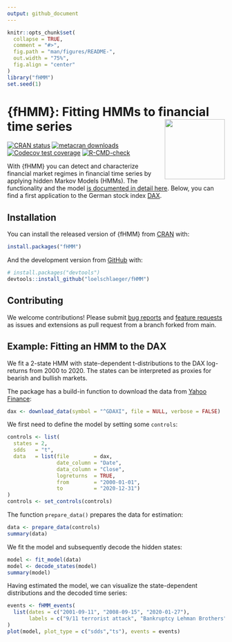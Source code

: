 ```yaml
---
output: github_document
---
```


<!-- README.md is generated from README.Rmd. Please edit that file -->

```r
knitr::opts_chunk$set(
  collapse = TRUE,
  comment = "#>",
  fig.path = "man/figures/README-",
  out.width = "75%",
  fig.align = "center"
)
library("fHMM")
set.seed(1)
```

# {fHMM}: Fitting HMMs to financial time series <a href="https://loelschlaeger.github.io/fHMM/"><img src="man/figures/logo.png" align="right" height="139" /></a>

<!-- badges: start -->
[![CRAN status](https://www.r-pkg.org/badges/version/fHMM)](https://CRAN.R-project.org/package=fHMM)
[![metacran downloads](https://cranlogs.r-pkg.org/badges/last-month/fHMM)](https://cran.r-project.org/package=fHMM)
[![Codecov test coverage](https://codecov.io/gh/loelschlaeger/fHMM/branch/master/graph/badge.svg)](https://app.codecov.io/gh/loelschlaeger/fHMM)
[![R-CMD-check](https://github.com/loelschlaeger/fHMM/actions/workflows/checks.yaml/badge.svg)](https://github.com/loelschlaeger/fHMM/actions/workflows/checks.yaml)
<!-- badges: end -->

With {fHMM} you can detect and characterize financial market regimes in financial time series by applying hidden Markov Models (HMMs). The functionality and the model [is documented in detail here](https://loelschlaeger.de/fHMM/articles/). Below, you can find a first application to the German stock index [DAX](https://en.wikipedia.org/wiki/DAX).

## Installation

You can install the released version of {fHMM} from [CRAN](https://CRAN.R-project.org) with:

```r
install.packages("fHMM")
```

And the development version from [GitHub](https://github.com/) with:

```r
# install.packages("devtools")
devtools::install_github("loelschlaeger/fHMM")
```

## Contributing

We welcome contributions! Please submit [bug reports](https://github.com/loelschlaeger/fHMM/issues/new?assignees=&labels=bug&template=bug.md) and [feature requests](https://github.com/loelschlaeger/fHMM/issues/new?assignees=&labels=future&template=suggestion.md) as issues and extensions as pull request from a branch forked from main.

## Example: Fitting an HMM to the DAX

We fit a 2-state HMM with state-dependent t-distributions to the DAX log-returns from 2000 to 2020. The states can be interpreted as proxies for bearish and bullish markets.

The package has a build-in function to download the data from [Yahoo Finance](https://finance.yahoo.com/):

```r
dax <- download_data(symbol = "^GDAXI", file = NULL, verbose = FALSE)
```

We first need to define the model by setting some `controls`:

```r
controls <- list(
  states = 2,
  sdds   = "t",
  data   = list(file        = dax,
                date_column = "Date",
                data_column = "Close",
                logreturns  = TRUE,
                from        = "2000-01-01",
                to          = "2020-12-31")
)
controls <- set_controls(controls)
```

The function `prepare_data()` prepares the data for estimation:

```r
data <- prepare_data(controls)
summary(data)
```

We fit the model and subsequently decode the hidden states:

```r
model <- fit_model(data)
model <- decode_states(model)
summary(model)
```

Having estimated the model, we can visualize the state-dependent distributions and the decoded time series:

```r
events <- fHMM_events(
  list(dates = c("2001-09-11", "2008-09-15", "2020-01-27"),
       labels = c("9/11 terrorist attack", "Bankruptcy Lehman Brothers", "First COVID-19 case Germany"))
)
plot(model, plot_type = c("sdds","ts"), events = events)
```
